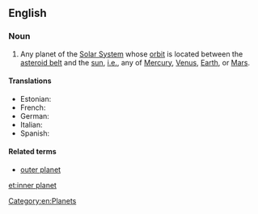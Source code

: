 ==English==

===Noun===
{{en-noun|sg=[[inner]] [[planet]]}}

# {{astronomy}} Any planet of the [[Solar System]] whose [[orbit]] is located between the [[asteroid belt]] and the [[sun]], [[i.e.]], any of [[Mercury]], [[Venus]], [[Earth]], or [[Mars]].

====Translations====
{{trans-top|planet of the Solar System with an orbit between the asteroid belt and sun}}
* Estonian: {{t|et|siseplaneet}}
* French: {{t|fr|planète interne|f}}
* German: {{t|de|innere Planet|m}}
* Italian: {{t|it|pianeta interno|m}}
* Spanish: {{t|es|planeta interno|m}}
{{trans-bottom}}


====Related terms====
* [[outer planet]]

[[Category:en:Planets]]

[[et:inner planet]]